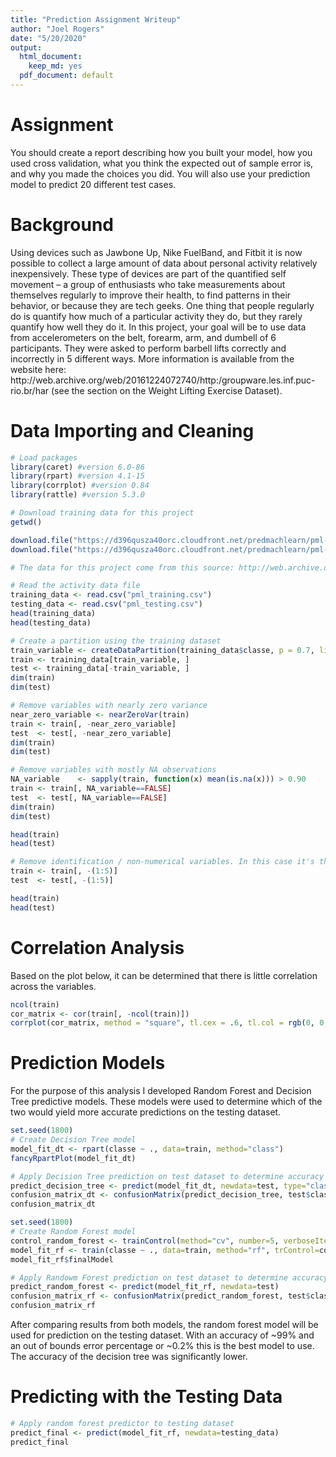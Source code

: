 ```yaml
---
title: "Prediction Assignment Writeup"
author: "Joel Rogers"
date: "5/20/2020"
output:
  html_document:
    keep_md: yes
  pdf_document: default
---
```


# Assignment

You should create a report describing how you built your model, how you used cross validation, what you think the expected out of sample error is, and why you made the choices you did. You will also use your prediction model to predict 20 different test cases.

# Background

Using devices such as Jawbone Up, Nike FuelBand, and Fitbit it is now possible to collect a large amount of data about personal activity relatively inexpensively. These type of devices are part of the quantified self movement – a group of enthusiasts who take measurements about themselves regularly to improve their health, to find patterns in their behavior, or because they are tech geeks. One thing that people regularly do is quantify how much of a particular activity they do, but they rarely quantify how well they do it. In this project, your goal will be to use data from accelerometers on the belt, forearm, arm, and dumbell of 6 participants. They were asked to perform barbell lifts correctly and incorrectly in 5 different ways. More information is available from the website here: http://web.archive.org/web/20161224072740/http:/groupware.les.inf.puc-rio.br/har (see the section on the Weight Lifting Exercise Dataset).

# Data Importing and Cleaning

```r
# Load packages
library(caret) #version 6.0-86
library(rpart) #version 4.1-15
library(corrplot) #version 0.84
library(rattle) #version 5.3.0

# Download training data for this project
getwd()

download.file("https://d396qusza40orc.cloudfront.net/predmachlearn/pml-training.csv", "pml_training.csv")
download.file("https://d396qusza40orc.cloudfront.net/predmachlearn/pml-testing.csv", "pml_testing.csv")

# The data for this project come from this source: http://web.archive.org/web/20161224072740/http:/groupware.les.inf.puc-rio.br/har. If you use the document you create for this class for any purpose please cite them as they have been very generous in allowing their data to be used for this kind of assignment.

# Read the activity data file 
training_data <- read.csv("pml_training.csv")
testing_data <- read.csv("pml_testing.csv")
head(training_data)
head(testing_data)

# Create a partition using the training dataset
train_variable <- createDataPartition(training_data$classe, p = 0.7, list = FALSE)
train <- training_data[train_variable, ]
test <- training_data[-train_variable, ]
dim(train)
dim(test)

# Remove variables with nearly zero variance
near_zero_variable <- nearZeroVar(train)
train <- train[, -near_zero_variable]
test  <- test[, -near_zero_variable]
dim(train)
dim(test)

# Remove variables with mostly NA observations
NA_variable    <- sapply(train, function(x) mean(is.na(x))) > 0.90
train <- train[, NA_variable==FALSE]
test  <- test[, NA_variable==FALSE]
dim(train)
dim(test)

head(train)
head(test)

# Remove identification / non-numerical variables. In this case it's the first 5 variables.
train <- train[, -(1:5)]
test  <- test[, -(1:5)]

head(train)
head(test)
```

# Correlation Analysis

Based on the plot below, it can be determined that there is little correlation across the variables. 

```r
ncol(train)
cor_matrix <- cor(train[, -ncol(train)])
corrplot(cor_matrix, method = "square", tl.cex = .6, tl.col = rgb(0, 0, 0))
```

# Prediction Models

For the purpose of this analysis I developed Random Forest and Decision Tree predictive models. These models were used to determine which of the two would yield more accurate predictions on the testing dataset. 

```r
set.seed(1800)
# Create Decision Tree model
model_fit_dt <- rpart(classe ~ ., data=train, method="class")
fancyRpartPlot(model_fit_dt)

# Apply Decision Tree prediction on test dataset to determine accuracy
predict_decision_tree <- predict(model_fit_dt, newdata=test, type="class")
confusion_matrix_dt <- confusionMatrix(predict_decision_tree, test$classe)
confusion_matrix_dt
```

```r
set.seed(1800)
# Create Random Forest model
control_random_forest <- trainControl(method="cv", number=5, verboseIter=FALSE)
model_fit_rf <- train(classe ~ ., data=train, method="rf", trControl=control_random_forest)
model_fit_rf$finalModel

# Apply Randowm Forest prediction on test dataset to determine accuracy
predict_random_forest <- predict(model_fit_rf, newdata=test)
confusion_matrix_rf <- confusionMatrix(predict_random_forest, test$classe)
confusion_matrix_rf
```

After comparing results from both models, the random forest model will be used for prediction on the testing dataset. With an accuracy of ~99% and an out of bounds error percentage or ~0.2% this is the best model to use. The accuracy of the decision tree was significantly lower.

# Predicting with the Testing Data

```r
# Apply random forest predictor to testing dataset
predict_final <- predict(model_fit_rf, newdata=testing_data)
predict_final
```

